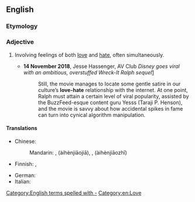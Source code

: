 ==English==
{{wikipedia|love-hate relationship}}

===Etymology===
{{compound|en|love|hate}}

===Adjective===
{{en-adj|-}}

# {{lb|en|of a relationship}} Involving feelings of both [[love]] and [[hate]], often simultaneously.
#* '''14 November 2018''', Jesse Hassenger, AV Club ''Disney goes viral with an ambitious, overstuffed Wreck-It Ralph sequel''[https://film.avclub.com/disney-goes-viral-with-an-ambitious-overstuffed-wreck-1830370111]
#*: Still, the movie manages to locate some gentle satire in our culture’s '''love-hate''' relationship with the internet. At one point, Ralph must attain a certain level of viral popularity, assisted by the BuzzFeed-esque content guru Yesss (Taraji P. Henson), and the movie is savvy about how accidental spikes in fame can turn into cynical algorithm manipulation.

====Translations====
{{trans-top}}
* Chinese:
*: Mandarin: {{lang|und|sc=Hani|[[愛]][[恨]][[交加]]}}, {{lang|und|sc=Hani|[[爱]][[恨]][[交加]]}} (àihènjiāojiā), {{lang|und|sc=Hani|[[愛]][[恨]][[交織]]}}, {{lang|und|sc=Hani|[[爱]][[恨]][[交织]]}} (àihènjiāozhī)
* Finnish: {{t|fi|[[viha]]-[[rakkaus]]-}}, {{qualifier|see: [[viha-rakkaussuhde]]}}
{{trans-mid}}
* German: {{t+|de|Hassliebe|f}}
* Italian: {{t|it|odiosamato}}
{{trans-bottom}}

[[Category:English terms spelled with -]]
[[Category:en:Love]]